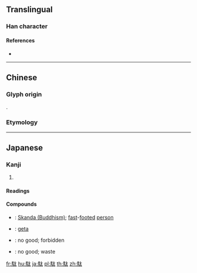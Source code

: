 {{character info/new}}
{{also|馱|驮|䭾}}
==Translingual==
{{ja-forms|駄|[[驮]]|[[馱]]}}

===Han character===
{{Han char|rn=187|rad=馬|as=04|sn=14|four=|canj=SFKI|ids=⿰馬太}}

====References====
* {{Han ref|kx=1435.211|dkj=44633|dj=1960.050|hdz=74543.090|uh=99C4|ud=39364}}

----

==Chinese==

===Glyph origin===
{{Han etym}}
{{Han compound|馬|太|ls=psc|c1=s|c2=p}}.

===Etymology===
{{zh-see|馱|av|to [[carry]] on one's [[back]]; [[load]] carried by a [[pack animal]]}}

----

==Japanese==

===Kanji===
{{ja-kanji|grade=c|rs=馬04|style=s|kyu=馱}}

# {{defn|lang=ja|sort=馬04}}

====Readings====
{{ja-readings|goon=[[だ]] (da)|kanon=[[た]] (ta) {{non-joyo-reading}}|kun=[[のせる]] (noseru), [[においうま]] (inoiuma)}}

====Compounds====
{{der-top|Compounds}}
* {{ja-r|韋駄天|いだてん}}: [[w:Skanda (Buddhism)|Skanda (Buddhism)]]; [[fast]]-[[footed]] [[person]]
* {{ja-r|下駄|げた}}: [[geta]]
* {{ja-r|駄目|だめ}}: no good; forbidden
* {{ja-r|無駄|むだ}}: no good; waste
{{der-bottom}}

[[fr:駄]]
[[hu:駄]]
[[ja:駄]]
[[pl:駄]]
[[th:駄]]
[[zh:駄]]